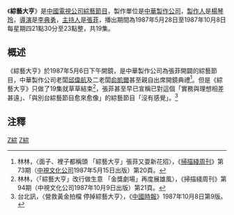 {{NoteUTC+8}}
《'''綜藝大亨'''》是[[中國電視公司|中國電視公司]][[綜藝節目|綜藝節目]]，製作單位是[[中華製作公司|中華製作公司]]，[[製作人|製作人]]是[[楊琴玲|楊琴玲]]，[[導演|導演]]是[[李典勇|李典勇]]，[[主持人|主持人]]是[[張菲|張菲]]，播出期間為1987年5月28日至1987年10月8日每星期四21點30分至23點整，共19集。

==概述==
《綜藝大亨》於1987年5月6日下午開鏡，是中華製作公司為張菲開闢的綜藝節目，中華製作公司老闆[[邱偉航|邱偉航]]及二老闆[[俞凱爾|俞凱爾]]甚至親自出席開鏡典禮<ref>林林，〈面子、裡子都稱頭 「綜藝大亨」張菲又耍新花招〉，《[[掃描綫周刊|掃描綫周刊]]》第73期（[[中視文化公司|中視文化公司]]1987年5月15日出版）第20頁。</ref>。但是《綜藝大亨》只做了19集就草草結束<ref>林林，〈「綜藝大亨」改行做生意 「金獎劇場」再度展雄風〉，《掃描綫周刊》第94期（中視文化公司1987年10月9日出版）第21頁。</ref>，張菲甚至早已宣稱已對這個「實務與理想相差甚遠」、「與別台綜藝節目愈來愈像」的綜藝節目「沒有感覺」。<ref>台北訊，〈營救黃金拍檔 停掉綜藝大亨〉，《[[中國時報|中國時報]]》1987年10月8日第9版。</ref>

==注釋==
{{reflist}}

[[Category:已停播的台灣綜藝節目|Z綜]]
[[Category:中視電視節目|Z綜]]
